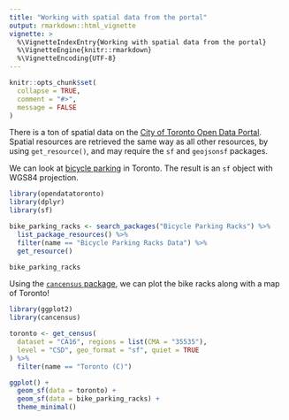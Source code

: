 ```yaml
---
title: "Working with spatial data from the portal"
output: rmarkdown::html_vignette
vignette: >
  %\VignetteIndexEntry{Working with spatial data from the portal}
  %\VignetteEngine{knitr::rmarkdown}
  %\VignetteEncoding{UTF-8}
---
```


```r
knitr::opts_chunk$set(
  collapse = TRUE,
  comment = "#>",
  message = FALSE
)
```

There is a ton of spatial data on the [City of Toronto Open Data Portal](https://open.toronto.ca). Spatial resources are retrieved the same way as all other resources, by using `get_resource()`, and may require the `sf` and `geojsonsf` packages.

We can look at [bicycle parking](https://open.toronto.ca/dataset/bicycle-parking-racks/) in Toronto. The result is an `sf` object with WGS84 projection.

```r
library(opendatatoronto)
library(dplyr)
library(sf)

bike_parking_racks <- search_packages("Bicycle Parking Racks") %>%
  list_package_resources() %>%
  filter(name == "Bicycle Parking Racks Data") %>%
  get_resource()

bike_parking_racks
```

Using the [`cancensus` package](https://github.com/mountainMath/cancensus), we can plot the bike racks along with a map of Toronto!

```r
library(ggplot2)
library(cancensus)

toronto <- get_census(
  dataset = "CA16", regions = list(CMA = "35535"),
  level = "CSD", geo_format = "sf", quiet = TRUE
) %>%
  filter(name == "Toronto (C)")

ggplot() +
  geom_sf(data = toronto) +
  geom_sf(data = bike_parking_racks) +
  theme_minimal()
```
